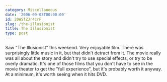 ```yaml
---
category: Miscellaneous
date: '2006-09-03T00:00:00'
id: 20WSfZJr4crF
slug: /the-illusionist
title: The Illusionist
type: post
---
```


Saw "The Illusionist" this weekend. Very enjoyable film. There was
surprisingly little music in it, but that didn't detract from it.
The movie really was all about the story and didn't try to use
special effects, or try to be overly dramatic. It's one of those
films that you don't have to see in the movie theater to get the
"full experience", but it's probably worth it anyway. At a minimum,
it's worth seeing when it hits DVD.
